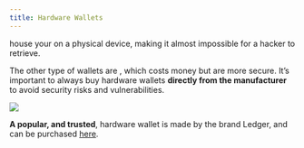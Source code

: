 ```yaml
---
title: Hardware Wallets
---
```


<Nutshell children="Hardware Wallets" glossaryEntry="content/glossary/hardware_wallet.mdx" />  house your <Nutshell children="private key" glossaryEntry="content/glossary/private_key.mdx" />  on a physical device, making it almost impossible for a hacker to retrieve.&#x20;

The other type of wallets are <Nutshell children="hardware wallets" glossaryEntry="content/glossary/hardware_wallet.mdx" />, which costs money but are more secure. It’s important to always buy hardware wallets **directly from the manufacturer** to avoid security risks and vulnerabilities.

![](/assets/bit-ledgers-alt-stroage.jpg)

**A popular, and trusted**, hardware wallet is made by the brand Ledger, and can be purchased [here](https://www.ledger.com/).

